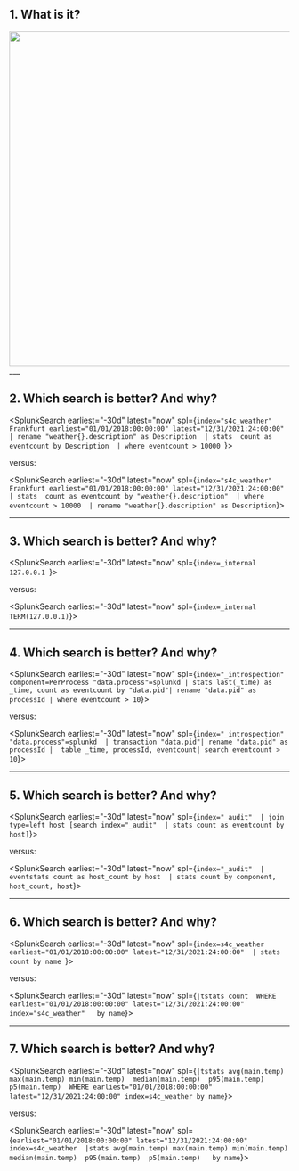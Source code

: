 
## 1. What is it?
<img src="/static/app/splunk4champions2/images/rebus.png" width="600" />
___

## 2. Which search is better? And why?
<SplunkSearch earliest="-30d" latest="now" spl={`index="s4c_weather" Frankfurt earliest="01/01/2018:00:00:00" latest="12/31/2021:24:00:00"
              | rename "weather{}.description" as Description 
              | stats  count as eventcount by Description 
              | where eventcount > 10000 `}>
</SplunkSearch>

versus: 

<SplunkSearch earliest="-30d" latest="now" spl={`index="s4c_weather" Frankfurt earliest="01/01/2018:00:00:00" latest="12/31/2021:24:00:00"
              | stats  count as eventcount by "weather{}.description" 
              | where eventcount > 10000 
              | rename "weather{}.description" as Description`}>
</SplunkSearch>

___

## 3. Which search is better? And why?
<SplunkSearch earliest="-30d" latest="now" spl={`index=_internal 127.0.0.1 `}>
</SplunkSearch>

versus: 

<SplunkSearch earliest="-30d" latest="now" spl={`index=_internal TERM(127.0.0.1)`}>
</SplunkSearch>

___

## 4. Which search is better? And why?
<SplunkSearch earliest="-30d" latest="now" spl={`index="_introspection" component=PerProcess "data.process"=splunkd
                | stats last(_time) as _time, count as eventcount by "data.pid"| rename "data.pid" as processId | where eventcount > 10`}>
</SplunkSearch>

versus: 

<SplunkSearch earliest="-30d" latest="now" spl={`index="_introspection"  "data.process"=splunkd 
                | transaction "data.pid"| rename "data.pid" as processId |  table _time, processId, eventcount| search eventcount > 10`}>
</SplunkSearch>

___

## 5. Which search is better? And why?
<SplunkSearch earliest="-30d" latest="now" spl={`index="_audit" 
                | join type=left host [search index="_audit" 
                | stats count as eventcount by host]`}>
</SplunkSearch>

versus: 

<SplunkSearch earliest="-30d" latest="now" spl={`index="_audit" 
                | eventstats count as host_count by host 
                | stats count by component, host_count, host`}>
</SplunkSearch>

___

## 6. Which search is better? And why?
<SplunkSearch earliest="-30d" latest="now" spl={`index=s4c_weather earliest="01/01/2018:00:00:00" latest="12/31/2021:24:00:00" 
                | stats count by name `}>
</SplunkSearch>

versus: 

<SplunkSearch earliest="-30d" latest="now" spl={`|tstats count  WHERE earliest="01/01/2018:00:00:00" latest="12/31/2021:24:00:00" index="s4c_weather"   by name`}>
</SplunkSearch>

___

## 7. Which search is better? And why?
<SplunkSearch earliest="-30d" latest="now" spl={`|tstats avg(main.temp) max(main.temp) min(main.temp)  median(main.temp)  p95(main.temp)  p5(main.temp) 
                 WHERE earliest="01/01/2018:00:00:00" latest="12/31/2021:24:00:00" index=s4c_weather by name`}>
</SplunkSearch>

versus: 

<SplunkSearch earliest="-30d" latest="now" spl={`earliest="01/01/2018:00:00:00" latest="12/31/2021:24:00:00" index=s4c_weather 
                |stats avg(main.temp) max(main.temp) min(main.temp)  median(main.temp)  p95(main.temp)  p5(main.temp)   by name`}>
</SplunkSearch>